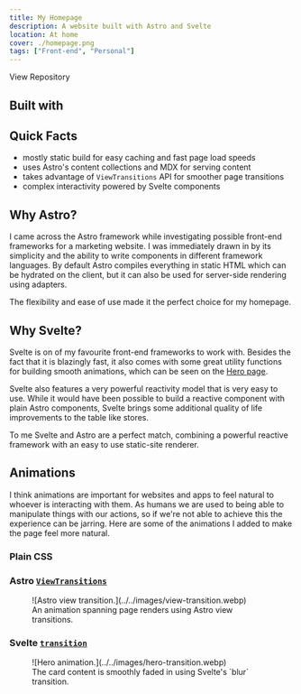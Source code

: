 ```yaml
---
title: My Homepage
description: A website built with Astro and Svelte
location: At home
cover: ./homepage.png
tags: ["Front-end", "Personal"]
---
```



<div class="flex justify-end mx-5">
  <AppLink as="a" appearance="secondary" href="https://github.com/Trombach/astro-homepage" class="w-fit no-underline">
    <span>View Repository</span>
    <ExternalLinkIcon />
  </AppLink>
</div>

## Built with

<p class="flex flex-row gap-5 *:size-10">
  <AstroLogo class="fill-foreground" />
  <SvelteLogo />
  <TypeScriptLogo />
  <VercelLogo class="fill-foreground" />
</p>

## Quick Facts

- mostly static build for easy caching and fast page load speeds
- uses Astro's content collections and MDX for serving content
- takes advantage of `ViewTransitions` API for smoother page transitions
- complex interactivity powered by Svelte components

## Why Astro?

I came across the Astro framework while investigating possible front-end frameworks for a marketing website. I was
immediately drawn in by its simplicity and the ability to write components in different framework languages. By default
Astro compiles everything in static HTML which can be hydrated on the client, but it can also be used for server-side
rendering using adapters.

The flexibility and ease of use made it the perfect choice for my homepage.

## Why Svelte?

Svelte is on of my favourite front-end frameworks to work with. Besides the fact that it is blazingly fast, it also
comes with some great utility functions for building smooth animations, which can be seen on the <a href="/">Hero
page</a>.

Svelte also features a very powerful reactivity model that is very easy to use. While it would have been possible to
build a reactive component with plain Astro components, Svelte brings some additional quality of life improvements to
the table like stores. 

To me Svelte and Astro are a perfect match, combining a powerful reactive framework with an easy to use static-site
renderer.

## Animations

I think animations are important for websites and apps to feel natural to whoever is interacting with them. As humans we
are used to being able to manipulate things with our actions, so if we're not able to achieve this the experience can be
jarring. Here are some of the animations I added to make the page feel more natural.

### Plain CSS

### Astro [`ViewTransitions`](https://docs.astro.build/en/guides/view-transitions/)

<figure>
  ![Astro view transition.](../../images/view-transition.webp)
  <figcaption>An animation spanning page renders using Astro view transitions.</figcaption>
</figure>

### Svelte [`transition`](https://svelte.dev/docs/svelte-transition)

<figure>
  ![Hero animation.](../../images/hero-transition.webp)
  <figcaption>The card content is smoothly faded in using Svelte's `blur` transition.</figcaption>
</figure>